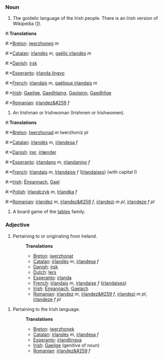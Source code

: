 ===Noun===
#The goidelic language of the Irish people. There is an Irish version of Wikipedia ([http://ga.wikipedia.com]).

#:'''Translations'''
#:*[[Breton]]: [[iwerzhoneg]] ''m''
#:*[[Catalan]]: [[irlandès]] ''m'', [[gaèlic irlandès]] ''m''
#:*[[Danish]]: [[irsk]]
#:*[[Esperanto]]: [[irlanda lingvo]]
#:*[[French]]: [[irlandais]] ''m'', [[gaélique irlandais]] ''m''
#:*[[Irish]]: [[Gaeilge]], [[Gaedhlaing]], [[Gaolainn]], [[Gaedhlige]]
#:*[[Romanian]]: [[irlandez&#259]] ''f''

#An Irishman or Irishwoman (Irishmen or Irishwomen).

#:'''Translations'''
#:*[[Breton]]: [[Iwerzhonad]] ''m'' Iwerzhoniz ''pl''
#:*[[Catalan]]: [[irlandès]] ''m'', [[irlandesa]] ''f''
#:*[[Danish]]: [[irer]], [[irlænder]]
#:*[[Esperanto]]: [[irlandano]] ''m'', [[irlandanino]] ''f''
#:*[[French]]: [[Irlandais]] ''m'', [[Irlandaise]] ''f'' ([[Irlandaises]]) (with capital I)
#:*[[Irish]]: [[Éireannach]], [[Gael]]
#:*[[Polish]]: [[Irlandczyk]] ''m'', [[Irlandka]] ''f''
#:*[[Romanian]]: [[irlandez]] ''m'', [[irlandez&#259]] ''f'', [[irlandezi]] ''m pl'', [[irlandeze]] ''f pl''

#A board game of the [[tables]] family.

===Adjective===
#Pertaining to or originating from Ireland.
#:'''Translations'''
#:*[[Breton]]: [[iwerzhonat]]
#:*[[Catalan]]: [[irlandès]] ''m'', [[irlandesa]] ''f''
#:*[[Danish]]: [[irsk]]
#:*[[Dutch]]: [[Iers]]
#:*[[Esperanto]]: [[irlanda]]
#:*[[French]]: [[irlandais]] ''m'', [[irlandaise]] ''f'' ([[irlandaises]])
#:*[[Irish]]: [[Éireannach]], [[Gaelach]]
#:*[[Romanian]]: [[irlandez]] ''m'', [[irlandez&#259]] ''f'', [[irlandezi]] ''m pl'', [[irlandeze]] ''f pl''

#Pertaining to the Irish language.
#:'''Translations'''
#:*[[Breton]]: [[iwerzhonek]]
#:*[[Catalan]]: [[irlandès]] ''m'', [[irlandesa]] ''f''
#:*[[Esperanto]]: [[irland]][[lingva]]
#:*[[Irish]]: [[Gaeilge]] (genitive of noun)
#:*[[Romanian]]: [[irlandez&#259]] ''f''